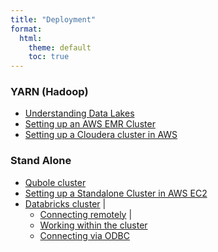 ```yaml
---
title: "Deployment"
format:
  html:
    theme: default
    toc: true
---
```


::: {layout-ncol="2"}
::: {style="display: block;"}
### YARN (Hadoop)

- [Understanding Data Lakes](/deployment/data-lakes.qmd)
- [Setting up an AWS EMR Cluster](/deployment/yarn-cluster-emr.qmd) 
- [Setting up a Cloudera cluster in AWS](/deployment/cloudera-aws.qmd)
:::
::: {style="display: block;"}
### Stand Alone

- [Qubole cluster](/deployment/qubole-overview.qmd)
- [Setting up a Standalone Cluster in AWS EC2](/deployment/stand-alone-aws.qmd)
- [Databricks cluster](/deployment/databricks-cluster.qmd)                      |
    - [Connecting remotely](/deployment/databricks-cluster-remote.qmd)          |
    - [Working within the cluster](/deployment/databricks-cluster-local.qmd)  
    - [Connecting via ODBC](/deployment/databricks-cluster-odbc.qmd)
:::
:::

